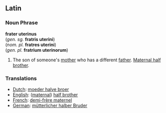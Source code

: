 ==Latin==

===Noun Phrase===
'''frater uterinus''' 
<br>(''gen. sg.'' '''fratris uterini''')
<br>(''nom. pl.'' '''fratres uterini''')
<br>(''gen. pl.'' '''fratrium uterinorum''')

#The son of someone's [[mother]] who has a different [[father]]. [[Maternal half brother]].

===Translations===
*[[Dutch]]: [[moeder halve broer]]
*[[English]]: ([[maternal]]) [[half brother]]
*[[French]]: [[demi-frère maternel]]
*[[German]]: [[mütterlicher halber Bruder]]